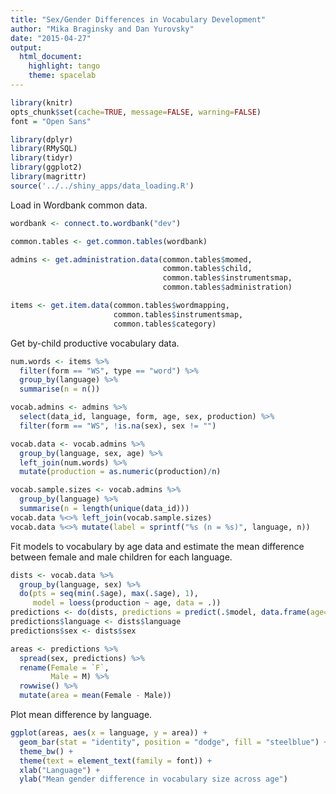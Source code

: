 ```yaml
---
title: "Sex/Gender Differences in Vocabulary Development"
author: "Mika Braginsky and Dan Yurovsky"
date: "2015-04-27"
output:
  html_document:
    highlight: tango
    theme: spacelab
---
```


```r
library(knitr)
opts_chunk$set(cache=TRUE, message=FALSE, warning=FALSE)
font = "Open Sans"
```

```r
library(dplyr)
library(RMySQL)
library(tidyr)
library(ggplot2)
library(magrittr)
source('../../shiny_apps/data_loading.R')
```

Load in Wordbank common data.
```r
wordbank <- connect.to.wordbank("dev")

common.tables <- get.common.tables(wordbank)

admins <- get.administration.data(common.tables$momed,
                                  common.tables$child,
                                  common.tables$instrumentsmap,
                                  common.tables$administration)

items <- get.item.data(common.tables$wordmapping,
                       common.tables$instrumentsmap,
                       common.tables$category)
```

Get by-child productive vocabulary data.
```r
num.words <- items %>%
  filter(form == "WS", type == "word") %>%
  group_by(language) %>%
  summarise(n = n())

vocab.admins <- admins %>%
  select(data_id, language, form, age, sex, production) %>%
  filter(form == "WS", !is.na(sex), sex != "")

vocab.data <- vocab.admins %>%
  group_by(language, sex, age) %>%
  left_join(num.words) %>%
  mutate(production = as.numeric(production)/n)

vocab.sample.sizes <- vocab.admins %>%
  group_by(language) %>%
  summarise(n = length(unique(data_id)))
vocab.data %<>% left_join(vocab.sample.sizes)
vocab.data %<>% mutate(label = sprintf("%s (n = %s)", language, n))
```

Fit models to vocabulary by age data and estimate the mean difference between female and male children for each language.
```r
dists <- vocab.data %>%
  group_by(language, sex) %>%
  do(pts = seq(min(.$age), max(.$age), 1),
     model = loess(production ~ age, data = .)) 
predictions <- do(dists, predictions = predict(.$model, data.frame(age=.$pts)))
predictions$language <- dists$language
predictions$sex <- dists$sex

areas <- predictions %>%
  spread(sex, predictions) %>%
  rename(Female = `F`,
         Male = M) %>%
  rowwise() %>%
  mutate(area = mean(Female - Male))
```

Plot mean difference by language.
```r
ggplot(areas, aes(x = language, y = area)) +
  geom_bar(stat = "identity", position = "dodge", fill = "steelblue") +
  theme_bw() +
  theme(text = element_text(family = font)) +
  xlab("Language") +
  ylab("Mean gender difference in vocabulary size across age")
```